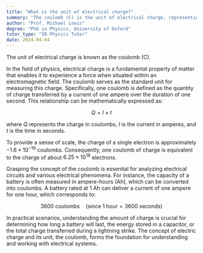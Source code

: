 ```yaml
---
title: "What is the unit of electrical charge?"
summary: "The coulomb (C) is the unit of electrical charge, representing the quantity of electricity transferred by a current of one ampere in one second."
author: "Prof. Michael Lewis"
degree: "PhD in Physics, University of Oxford"
tutor_type: "IB Physics Tutor"
date: 2024-04-04
---
```


The unit of electrical charge is known as the coulomb (C).

In the field of physics, electrical charge is a fundamental property of matter that enables it to experience a force when situated within an electromagnetic field. The coulomb serves as the standard unit for measuring this charge. Specifically, one coulomb is defined as the quantity of charge transferred by a current of one ampere over the duration of one second. This relationship can be mathematically expressed as:

$$
Q = I \times t
$$

where $Q$ represents the charge in coulombs, $I$ is the current in amperes, and $t$ is the time in seconds.

To provide a sense of scale, the charge of a single electron is approximately $-1.6 \times 10^{-19}$ coulombs. Consequently, one coulomb of charge is equivalent to the charge of about $6.25 \times 10^{18}$ electrons.

Grasping the concept of the coulomb is essential for analyzing electrical circuits and various electrical phenomena. For instance, the capacity of a battery is often measured in ampere-hours (Ah), which can be converted into coulombs. A battery rated at $1 \text{ Ah}$ can deliver a current of one ampere for one hour, which corresponds to:

$$
3600 \text{ coulombs} \quad (\text{since } 1 \text{ hour} = 3600 \text{ seconds})
$$

In practical scenarios, understanding the amount of charge is crucial for determining how long a battery will last, the energy stored in a capacitor, or the total charge transferred during a lightning strike. The concept of electric charge and its unit, the coulomb, forms the foundation for understanding and working with electrical systems.
    